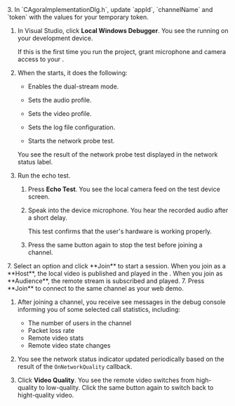 <PlatformWrapper platform="windows">
3. In `CAgoraImplementationDlg.h`, update `appId`, `channelName` and `token` with the values for your temporary token.

1. In Visual Studio, click **Local Windows Debugger**. You see the <Vpl k="CLIENT" /> running on your development device.

    If this is the first time you run the project, grant microphone and camera access to your <Vpl k="CLIENT" />.

1. When the <Vpl k="CLIENT" /> starts, it does the following:

    * Enables the dual-stream mode.

    * Sets the audio profile.

    * Sets the video profile.

    * Sets the log file configuration.

    * Starts the network probe test.

    You see the result of the network probe test displayed in the network status label.

1. Run the echo test.

    1. Press **Echo Test**. You see the local camera feed on the test device screen. 
    
    1. Speak into the device microphone. You hear the recorded audio after a short delay. 
    
        This test confirms that the user's hardware is working properly.

    1. Press the same button again to stop the test before joining a channel.

<ProductWrapper product="interactive-live-streaming">
7. Select an option and click **Join** to start a session. When you join as a **Host**, the local video is published and played in the <Vpl k="CLIENT" />. When you join as **Audience**, the remote stream is subscribed and played.
</ProductWrapper>

<ProductWrapper notAllowed="interactive-live-streaming">
7. Press **Join** to connect to the same channel as your web demo.
</ProductWrapper>

1. After joining a channel, you receive see messages in the debug console informing you of some selected call statistics, including:

    * The number of users in the channel
    * Packet loss rate
    * Remote video stats
    * Remote video state changes

1. You see the network status indicator updated periodically based on the result of the `OnNetworkQuality` callback.

1. Click **Video Quality**. You see the remote video switches from high-quality to low-quality. Click the same button again to switch back to hight-quality video.

</PlatformWrapper>